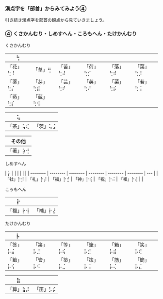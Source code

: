 
### 漢点字を「部首」からみてみよう④

引き続き漢点字を部首の観点から見ていきましょう。

### ④ くさかんむり・しめすへん・ころもへん・たけかんむり

くさかんむり

| ⢓        |          |          |          |          |          |
| -------- | -------- | -------- | -------- | -------- | -------- |
| 「花」⢓⠸ | 「草」⢛  | 「苦」⢓⠼ | 「荷」⢓⡊ | 「落」⢓⠾ | 「葉」⢓⡸ |
| 「薬」⢓⡌ | 「芽」⢓⣾ | 「芸」⢓⠞ | 「英」⢓⠜ | 「菜」⢓⡮ | 「若」⢓⢨ |
| 「蒸」⢓⡎ | 「蔵」⢓⢺ |          |          |          |          |

| ⢥        |          |
| -------- | -------- |
| 「茶」⢥⢎ | 「茨」⢥⣨ |

| その他   |
| -------- |
| 「著」⡵⢚ |

しめすへん

| ⡗        |          |          |          |          |          |
| -------- | -------- | -------- | -------- | -------- | -------- | --- |
| 「社」⡗⡺ | 「礼」⡗⡼ | 「福」⡗⣚ | 「神」⡗⢮ | 「祝」⡗⠬ | 「祖」⡗⢼ |     |

ころもへん

| ⡗        |          |
| -------- | -------- |
| 「複」⡗⢺ | 「補」⡗⣜ |

たけかんむり

| ⡧        |          |          |          |          |          |
| -------- | -------- | -------- | -------- | -------- | -------- |
| 「答」⡧⣬ | 「第」⡧⣘ | 「等」⡧⢮ | 「筆」⡧⣚ | 「箱」⡧⣾ | 「笑」⡧⢞ |
| 「節」⡧⢪ | 「管」⡧⠪ | 「築」⡧⣈ | 「策」⡧⢨ | 「筋」⡧⢌ | 「簡」⡧⣌ |

| ⣷        |          |
| -------- | -------- |
| 「算」⣷⡼ | 「笛」⡣⡮ |

<br />
<PracticeTouch
  question="Q2 「薬草」を入力してください。"
  answer="設計"
  length={2}
  brailleDotCount={8}
/>
<br />
<PracticeTouch
  question="Q3 「神社」を入力してください。"
  answer="宇宙"
  length={2}
  brailleDotCount={8}
/>
